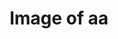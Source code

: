 ---
title: Image of aa
image: imgs/400x400.png
imagealt: chicken
description: This is just a test post
filter: ['event']
---
